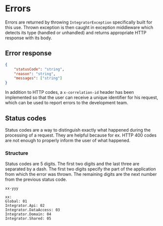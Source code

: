 # Errors
Errors are returned by throwing `IntegratorException` specifically built for this use. Thrown exception is then caught in exception middleware which detects its type (handled or unhandled) and returns appropriate HTTP response with its body.

## Error response
```json
{
    "statusCode": "string",
    "reason": "string",
    "messages": ["string"]
}
```
In addition to HTTP codes, a `x-correlation-id` header has been implemented so that the user can receive a unique identifier for his request, which can be used to report errors to the development team.

## Status codes
Status codes are a way to distinguish exactly what happened during the processing of a request. They are helpful because for ex. HTTP 400 codes are not enough to properly inform the user of what happened.

### Structure
Status codes are 5 digits. The first two digits and the last three are separated by a dash. The first two digits specify the part of the application from which the error was thrown. The remaining digits are the next number from the previous status code.
```
xx-yyy

xx:
Global: 01
Integrator.Api: 02
Integrator.DataAccess: 03
Integrator.Domain: 04
Integrator.Shared: 05
```